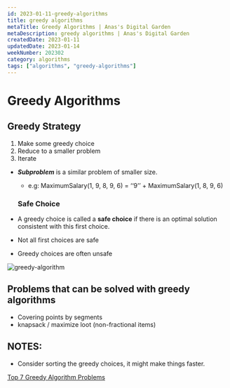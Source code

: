 ```yaml
---
id: 2023-01-11-greedy-algorithms
title: greedy algorithms
metaTitle: Greedy Algorithms | Anas's Digital Garden
metaDescription: greedy algorithms | Anas's Digital Garden
createdDate: 2023-01-11
updatedDate: 2023-01-14
weekNumber: 202302
category: algorithms
tags: ["algorithms", "greedy-algorithms"]
---
```



# Greedy Algorithms

## Greedy Strategy

1. Make some greedy choice
2. Reduce to a smaller problem
3. Iterate

- ***Subproblem*** is a similar problem of smaller size.
    - e.g:  MaximumSalary(1, 9, 8, 9, 6) = ‘‘9’’ + MaximumSalary(1, 8, 9, 6)

    ### Safe Choice

- A greedy choice is called a **safe choice** if there is an optimal solution consistent with this first choice.
- Not all first choices are safe
- Greedy choices are often unsafe

![greedy-algorithm](./greedy-algorithms/greedy-algorithm.jpeg)

## Problems that can be solved with greedy algorithms

- Covering points by segments
- knapsack / maximize loot (non-fractional items)

## NOTES:

- Consider sorting the greedy choices, it might make things faster.

[Top 7 Greedy Algorithm Problems](https://medium.com/techie-delight/top-7-greedy-algorithm-problems-3885feaf9430)
